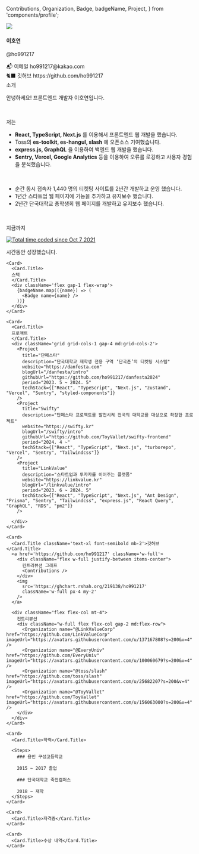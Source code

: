   Contributions,
  Organization,
  Badge,
  badgeName,
  Project,
} from 'components/profile';

<main className='w-full flex flex-col gap-4 mt-6 md:flex-row'>
  <section className='w-full flex flex-col md:max-w-72'>
    <img src='/images/profile.png' className='w-full rounded-xl mb-4' />
    <div>
      <h4 className='text-xl font-bold'>이호연</h4>
      <p className="text-neutral-500 mb-4">@ho991217</p>
      <div>📬 이메일 ho991217@kakao.com</div>
      <div>🐈‍⬛ 깃허브 https://github.com/ho991217</div>
    </div>
  </section>

  <section className='flex-1 flex flex-col gap-4'>
    <Card>
      <Card.Title className='text-xl font-semibold mb-2'>소개</Card.Title>
      <p>안녕하세요! 프론트엔드 개발자 이호연입니다.</p>
      <br />
      <p>저는</p>
      <ul className="list-inside list-disc">
        <li className="list-item"><strong className='text-blue-700'>React, TypeScript, Next.js</strong> 를 이용해서 프론트엔드 웹 개발을 했습니다.</li>
        <li className="list-item">Toss의 <strong className='text-blue-700'>es-toolkit, es-hangul, slash</strong> 에 오픈소스 기여했습니다.</li>
        <li className="list-item"><strong className='text-blue-700'>express.js, GraphQL</strong> 을 이용하여 백엔드 웹 개발을 했습니다.</li>
        <li className="list-item"><strong className='text-blue-700'>Sentry, Vercel, Google Analytics</strong> 등을 이용하여 오류를 로깅하고 사용자 경험을 분석했습니다.</li>
      </ul>
      <br />
      <ul className="list-inside list-disc">
        <li className='list-item'>순간 동시 접속자 1,440 명의 티켓팅 사이트를 2년간 개발하고 운영 했습니다.</li>
        <li className='list-item'>1년간 스타트업 웹 페이지에 기능을 추가하고 유지보수 했습니다.</li>
        <li className='list-item'>2년간 단국대학교 총학생회 웹 페이지를 개발하고 유지보수 했습니다.</li>
      </ul>
      <br />
      <div className="flex gap-1 items-center">
      <p>지금까지</p>
        <a href="https://wakatime.com/@c6d7f260-ad25-4072-a4ea-11cdfc7fdcb9" className="flex items-center">
          <img src="https://wakatime.com/badge/user/c6d7f260-ad25-4072-a4ea-11cdfc7fdcb9.svg" alt="Total time coded since Oct 7 2021" />
        </a>
      <p>시간동안 성장했습니다.</p>
      </div>
    </Card>

    <Card>
      <Card.Title>
      스택
      </Card.Title>
      <div className='flex gap-1 flex-wrap'>
        {badgeName.map(({name}) => (
          <Badge name={name} />
        ))}
      </div>
    </Card>

    <Card>
      <Card.Title>
      프로젝트
      </Card.Title>
      <div className='grid grid-cols-1 gap-4 md:grid-cols-2'>
        <Project
          title="단페스타"
          description="단국대학교 재학생 전용 구역 ‘단국존’의 티켓팅 시스템"
          website="https://danfesta.com"
          blogUrl="/danfesta/intro"
          githubUrl="https://github.com/ho991217/danfesta2024"
          period="2023. 5 ~ 2024. 5"
          techStack={["React", "TypeScript", "Next.js", "zustand", "Vercel", "Sentry", "styled-components"]}
        />
        <Project
          title="Swifty"
          description="단페스타 프로젝트를 발전시켜 전국의 대학교를 대상으로 확장한 프로젝트"
          website="https://swifty.kr"
          blogUrl="/swifty/intro"
          githubUrl="https://github.com/ToyVallet/swifty-frontend"
          period="2024. 4 ~"
          techStack={["React", "TypeScript", "Next.js", "turborepo", "Vercel", "Sentry", "Tailwindcss"]}
        />
        <Project
          title="LinkValue"
          description="스타트업과 투자자를 이어주는 플랫폼"
          website="https://linkvalue.kr"
          blogUrl="/linkvalue/intro"
          period="2023. 6 ~ 2024. 5"
          techStack={["React", "TypeScript", "Next.js", "Ant Design", "Prisma", "Sentry", "Tailwindcss", "express.js", "React Query", "GraphQL", "RDS", "pm2"]}
        />

      </div>
    </Card>

    <Card>
      <Card.Title className='text-xl font-semibold mb-2'>깃허브</Card.Title>
      <a href='https://github.com/ho991217' className='w-full'>
        <div className="flex w-full justify-between items-center">
          컨트리뷰션 그래프
          <Contributions />
        </div>
        <img
          src='https://ghchart.rshah.org/219138/ho991217'
          className='w-full px-4 my-2'
        />
      </a>

      <div className="flex flex-col mt-4">
        컨트리뷰션
        <div className="w-full flex flex-col gap-2 md:flex-row">
          <Organization name="@LinkValueCorp" href="https://github.com/LinkValueCorp" imageUrl="https://avatars.githubusercontent.com/u/137167808?s=200&v=4" />
          <Organization name="@EveryUniv" href="https://github.com/EveryUniv" imageUrl="https://avatars.githubusercontent.com/u/100060679?s=200&v=4" />
          <Organization name="@toss/slash" href="https://github.com/toss/slash" imageUrl="https://avatars.githubusercontent.com/u/25682207?s=200&v=4" />
          <Organization name="@ToyVallet" href="https://github.com/ToyVallet" imageUrl="https://avatars.githubusercontent.com/u/156063000?s=200&v=4" />
        </div>
      </div>
    </Card>

    <Card>
      <Card.Title>학력</Card.Title>

      <Steps>
        ### 용인 구성고등학교

        2015 ~ 2017 졸업

        ### 단국대학교 죽전캠퍼스

        2018 ~ 재학
      </Steps>
    </Card>

    <Card>
      <Card.Title>자격증</Card.Title>
    </Card>

    <Card>
      <Card.Title>수상 내역</Card.Title>
    </Card>

  </section>
</main>
